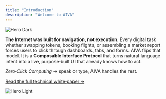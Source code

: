 ```yaml
---
title: "Introduction"
description: "Welcome to AIVA"
---
```


<img
  className="hidden dark:block"
  src="/images/hero-dark.png"
  alt="Hero Dark"
/>

**The Internet was built for navigation, not execution.** Every digital task whether swapping tokens, booking flights, or assembling a market report forces users to click through dashboards, tabs, and forms. AIVA flips that model. It is a **Composable Interface Protocol** that turns natural‑language intent into a live, purpose‑built UI that already knows how to act.

_Zero‑Click Computing_ → speak or type, AIVA handles the rest.

[Read the full technical white‑paper ➜](https://aivai.xyz/whitepaper)

<img
  className="block dark:hidden"
  src="/images/hero-light.png"
  alt="Hero Light"
/>
